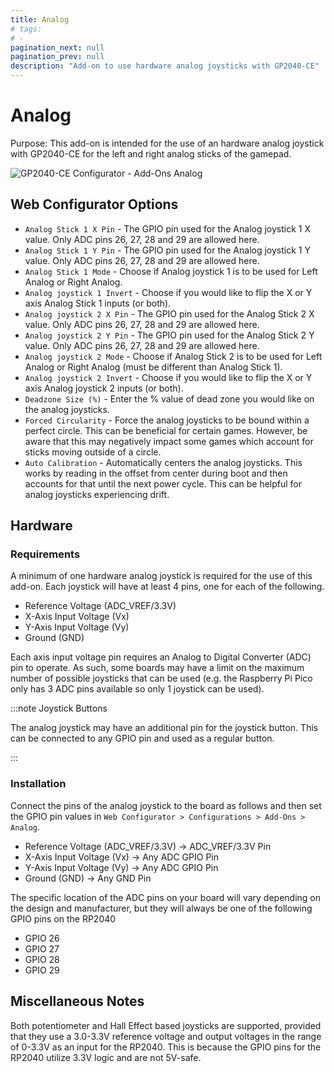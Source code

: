 ```yaml
---
title: Analog
# tags:
# -
pagination_next: null
pagination_prev: null
description: "Add-on to use hardware analog joysticks with GP2040-CE"
---
```


# Analog

Purpose: This add-on is intended for the use of an hardware analog joystick with GP2040-CE for the left and right analog sticks of the gamepad.

![GP2040-CE Configurator - Add-Ons Analog](../assets/images/gpc-add-ons-analog.png)

## Web Configurator Options

- `Analog Stick 1 X Pin` - The GPIO pin used for the Analog joystick 1 X value. Only ADC pins 26, 27, 28 and 29 are allowed here.
- `Analog Stick 1 Y Pin` - The GPIO pin used for the Analog joystick 1 Y value. Only ADC pins 26, 27, 28 and 29 are allowed here.
- `Analog Stick 1 Mode` - Choose if Analog joystick 1 is to be used for Left Analog or Right Analog.
- `Analog joystick 1 Invert` - Choose if you would like to flip the X or Y axis Analog Stick 1 inputs (or both).
- `Analog joystick 2 X Pin` - The GPIO pin used for the Analog Stick 2 X value. Only ADC pins 26, 27, 28 and 29 are allowed here.
- `Analog joystick 2 Y Pin` - The GPIO pin used for the Analog Stick 2 Y value. Only ADC pins 26, 27, 28 and 29 are allowed here.
- `Analog joystick 2 Mode` - Choose if Analog Stick 2 is to be used for Left Analog or Right Analog (must be different than Analog Stick 1).
- `Analog joystick 2 Invert` - Choose if you would like to flip the X or Y axis Analog joystick 2 inputs (or both).
- `Deadzone Size (%)` - Enter the % value of dead zone you would like on the analog joysticks.
- `Forced Circularity` - Force the analog joysticks to be bound within a perfect circle. This can be beneficial for certain games. However, be aware that this may negatively impact some games which account for sticks moving outside of a circle.
- `Auto Calibration` - Automatically centers the analog joysticks. This works by reading in the offset from center during boot and then accounts for that until the next power cycle. This can be helpful for analog joysticks experiencing drift.

## Hardware

### Requirements

A minimum of one hardware analog joystick is required for the use of this add-on. Each joystick will have at least 4 pins, one for each of the following.

- Reference Voltage (ADC_VREF/3.3V)
- X-Axis Input Voltage (Vx)
- Y-Axis Input Voltage (Vy)
- Ground (GND)

Each axis input voltage pin requires an Analog to Digital Converter (ADC) pin to operate. As such, some boards may have a limit on the maximum number of possible joysticks that can be used (e.g. the Raspberry Pi Pico only has 3 ADC pins available so only 1 joystick can be used).

:::note Joystick Buttons

The analog joystick may have an additional pin for the joystick button. This can be connected to any GPIO pin and used as a regular button.

:::

### Installation

Connect the pins of the analog joystick to the board as follows and then set the GPIO pin values in `Web Configurator > Configurations > Add-Ons > Analog`.

- Reference Voltage (ADC_VREF/3.3V) -> ADC_VREF/3.3V Pin
- X-Axis Input Voltage (Vx) -> Any ADC GPIO Pin
- Y-Axis Input Voltage (Vy) -> Any ADC GPIO Pin
- Ground (GND) -> Any GND Pin

The specific location of the ADC pins on your board will vary depending on the design and manufacturer, but they will always be one of the following GPIO pins on the RP2040

- GPIO 26
- GPIO 27
- GPIO 28
- GPIO 29

## Miscellaneous Notes

Both potentiometer and Hall Effect based joysticks are supported, provided that they use a 3.0-3.3V reference voltage and output voltages in the range of 0-3.3V as an input for the RP2040. This is because the GPIO pins for the RP2040 utilize 3.3V logic and are not 5V-safe.
